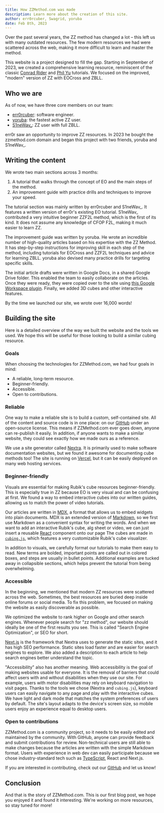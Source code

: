 ```yaml
---
title: How ZZMethod.com was made
description: Learn more about the creation of this site.
author: err0rcuber, Swagrid, yoruba
date: Feb 8th, 2023
---
```


Over the past several years, the ZZ method has changed a lot – this left us with many outdated resources.
The few modern resources we had were scattered across the web, making it more difficult to learn and master the method.

This website is a project designed to fill the gap.
Starting in September of 2023, we created a comprehensive learning resource, reminiscent of the classic [Conrad Rider](http://cube.rider.biz/zz.php) and [Phil Yu](https://www.youtube.com/watch?v=Q9f-uHyHeQs&list=PLD9771CF83F13B110) tutorials.
We focused on the improved, "modern" version of ZZ with EOCross and ZBLL.

## Who we are

As of now, we have three core members on our team:

- [err0rcuber](https://www.youtube.com/@err0rcuber): software engineer.
- [yoruba](https://www.youtube.com/@yoruba7807): the fastest active ZZ user.
- [S1neWav\_](https://www.youtube.com/@S1neWav_): ZZ user with full ZBLL.

err0r saw an opportunity to improve ZZ resources.
In 2023 he bought the zzmethod.com domain and began this project with two friends, yoruba and S1neWav\_.

## Writing the content

We wrote two main sections across 3 months:

1. A tutorial that walks through the concept of EO and the main steps of the method.
2. An improvement guide with practice drills and techniques to improve your speed.

The tutorial section was mainly written by err0rcuber and S1neWav\_.
It features a written version of err0r's existing EO tutorial.
S1neWav\_ contributed a very intuitive beginner ZZF2L method, which is the first of its kind.
It does not assume any knowledge of CFOP F2L, making it much easier to learn ZZ.

The improvement guide was written by yoruba.
He wrote an incredible number of high-quality articles based on his expertise with the ZZ Method.
It has step-by-step instructions for improving skill in each step of the method, including tutorials for EOCross and ZZF2L techniques and advice for learning ZBLL.
yoruba also devised many practice drills for targeting specific skills.

The initial article drafts were written in Google Docs, in a shared Google Drive folder.
This enabled the team to easily collaborate on the articles.
Once they were ready, they were copied over to the site using [this Google Workspace plugin](https://workspace.google.com/marketplace/app/docs_to_markdown/700168918607).
Finally, we added 3D cubes and other interactive features.

By the time we launched our site, we wrote over 16,000 words!

## Building the site

Here is a detailed overview of the way we built the website and the tools we used.
We hope this will be useful for those looking to build a similar cubing resource.

### Goals

When choosing the technologies for ZZMethod.com, we had four goals in mind:

- A reliable, long-term resource.
- Beginner-friendly.
- Accessible.
- Open to contributions.

### Reliable

One way to make a reliable site is to build a custom, self-contained site.
All of the content and source code is in one place: on our [GitHub](https://github.com/ericx20/zz-method-docs) under an open-source license.
This means if ZZMethod.com ever goes down, anyone can re-publish it easily.
In addition, if anyone wants to make a similar website, they could see exactly how we made ours as a reference.

We use a site generator called [Nextra](https://nextra.site/).
It is primarily used to make software documentation websites, but we found it awesome for documenting cube methods too!
The site is running on [Vercel](https://vercel.com/), but it can be easily deployed on many web hosting services.

### Beginner-friendly

Visuals are essential for making Rubik's cube resources beginner-friendly.
This is especially true in ZZ because EO is very visual and can be confusing at first.
We found a way to embed interactive cubes into our written guides, allowing us to match the power of video tutorials.

Our articles are written in [MDX](https://mdxjs.com/), a format that allows us to embed widgets into plain documents.
MDX is an extended version of [Markdown](https://www.markdownguide.org/), so we first use Markdown as a convenient syntax for writing the words.
And when we want to add an interactive Rubik's cube, alg sheet or video, we can just insert a reusable [React](https://react.dev/) component onto our page
The cubes are made in [`cubing.js`](https://js.cubing.net/cubing/), which features a very customizable Rubik's cube visualizer.

In addition to visuals, we carefully format our tutorials to make them easy to read.
New terms are bolded, important points are called out in colored boxes, and steps are usually in bullet points.
Additional examples are tucked away in collapsible sections, which helps prevent the tutorial from being overwhelming.

### Accessible

In the beginning, we mentioned that modern ZZ resources were scattered across the web.
Sometimes, the best resources are buried deep inside online forums or social media.
To fix this problem, we focused on making the website as easily discoverable as possible.

We optimized the website to rank higher on Google and other search engines.
Whenever people search for "zz method", our website should ideally be one of the first results you see.
This is called "Search Engine Optimization", or SEO for short.

[Next.js](https://nextjs.org) is the framework that Nextra uses to generate the static sites, and it has high SEO performance.
Static sites load faster and are easier for search engines to explore.
We also added a description to each article to help search engines better understand the topic.

"Accessibility" also has another meaning.
Web accessibility is the goal of making websites usable for everyone.
It is the removal of barriers that could affect users with and without disabilities when they use our site.
For example, users with motor disabilities may rely on keyboard navigation to visit pages.
Thanks to the tools we chose (Nextra and `cubing.js`), keyboard users can easily navigate to any page and play with the interactive cubes.
We have light and dark mode that matches the system preferences of users by default.
The site's layout adapts to the device's screen size, so mobile users enjoy an experience equal to desktop users.

### Open to contributions

ZZMethod.com is a community project, so it needs to be easily edited and maintained by the community.
With GitHub, anyone can provide feedback and submit contributions for review.
Non-technical users are still able to make changes because the articles are written with the simple Markdown format.
Users with experience in web dev can easily participate because we chose industry-standard tech such as [TypeScript](https://www.typescriptlang.org/), React and Next.js.

If you are interested in contributing, check out our [GitHub](https://github.com/ericx20/zz-method-docs) and let us know!

## Conclusion

And that is the story of ZZMethod.com.
This is our first blog post, we hope you enjoyed it and found it interesting.
We're working on more resources, so stay tuned for more!
